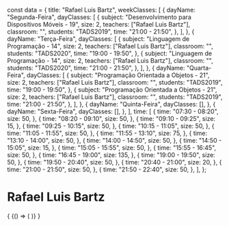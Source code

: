 const data = {
  title: "Rafael Luis Bartz",
  weekClasses: [
    {
      dayName: "Segunda-Feira",
      dayClasses: [
        {
          subject: "Desenvolvimento para Dispositivos Móveis - 19",
          size: 2,
          teachers: ["Rafael Luis Bartz"],
          classroom: "",
          students: "TADS2019",
          time: "21:00 - 21:50",
        },
      ],
    },
    {
      dayName: "Terça-Feira",
      dayClasses: [
        {
          subject: "Linguagem de Programação - 14",
          size: 2,
          teachers: ["Rafael Luis Bartz"],
          classroom: "",
          students: "TADS2020",
          time: "19:00 - 19:50",
        },
        {
          subject: "Linguagem de Programação - 14",
          size: 2,
          teachers: ["Rafael Luis Bartz"],
          classroom: "",
          students: "TADS2020",
          time: "21:00 - 21:50",
        },
      ],
    },
    {
      dayName: "Quarta-Feira",
      dayClasses: [
        {
          subject: "Programação Orientada a Objetos - 21",
          size: 2,
          teachers: ["Rafael Luis Bartz"],
          classroom: "",
          students: "TADS2019",
          time: "19:00 - 19:50",
        },
        {
          subject: "Programação Orientada a Objetos - 21",
          size: 2,
          teachers: ["Rafael Luis Bartz"],
          classroom: "",
          students: "TADS2019",
          time: "21:00 - 21:50",
        },
      ],
    },
    {
      dayName: "Quinta-Feira",
      dayClasses: [],
    },
    {
      dayName: "Sexta-Feira",
      dayClasses: [],
    },
  ],
  time: [
    {
      time: "07:30 - 08:20",
      size: 50,
    },
    {
      time: "08:20 - 09:10",
      size: 50,
    },
    {
      time: "09:10 - 09:25",
      size: 15,
    },
    {
      time: "09:25 - 10:15",
      size: 50,
    },
    {
      time: "10:15 - 11:05",
      size: 50,
    },
    {
      time: "11:05 - 11:55",
      size: 50,
    },
    {
      time: "11:55 - 13:10",
      size: 75,
    },
    {
      time: "13:10 - 14:00",
      size: 50,
    },
    {
      time: "14:00 - 14:50",
      size: 50,
    },
    {
      time: "14:50 - 15:05",
      size: 15,
    },
    {
      time: "15:05 - 15:55",
      size: 50,
    },
    {
      time: "15:55 - 16:45",
      size: 50,
    },
    {
      time: "16:45 - 19:00",
      size: 135,
    },
    {
      time: "19:00 - 19:50",
      size: 50,
    },
    {
      time: "19:50 - 20:40",
      size: 50,
    },
    {
      time: "20:40 - 21:00",
      size: 20,
    },
    {
      time: "21:00 - 21:50",
      size: 50,
    },
    {
      time: "21:50 - 22:40",
      size: 50,
    },
  ],
};

# Rafael Luis Bartz

<div>
  {
    <BrowserOnly>
      {() => (
        <Grid
          title={data.title}
          weekClasses={data.weekClasses}
          time={data.time}
        />
      )}
    </BrowserOnly>
  }
</div>
